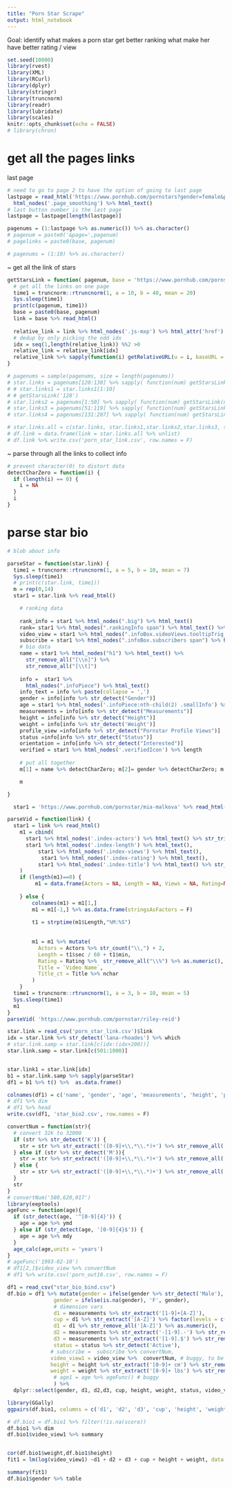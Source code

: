 ```yaml
---
title: "Porn Star Scrape"
output: html_notebook
---
```


Goal: 
identify what makes a porn star get better ranking
what make her have better rating / view

```r
set.seed(10000)
library(rvest)
library(XML)
library(RCurl)
library(dplyr)
library(stringr)
library(truncnorm)
library(readr)
library(lubridate)
library(scales)
knitr::opts_chunk$set(echo = FALSE)
# library(chron)
```


# get all the pages links
last page
```r
# need to go to page 2 to have the option of going to last page
lastpage = read_html('https://www.pornhub.com/pornstars?gender=female&page=2') %>%
  html_nodes('.page_smoothing') %>% html_text()
# last button number is the last page
lastpage = lastpage[length(lastpage)] 

pagenums = (1:lastpage %>% as.numeric()) %>% as.character()
# pagenum = paste0('&page=',pagenum) 
# pagelinks = paste0(base, pagenum)

# pagenums = (1:10) %>% as.character()
```


~ get all the link of stars

```r
getStarsLink = function( pagenum, base = 'https://www.pornhub.com/pornstars?gender=female&page=') {
  # get all the links on one page
  time1 = truncnorm::rtruncnorm(1, a = 10, b = 40, mean = 20)
  Sys.sleep(time1)
  print(c(pagenum, time1))
  base = paste0(base, pagenum)
  link = base %>% read_html()
  
  relative_link = link %>% html_nodes('.js-mxp') %>% html_attr('href')
  # dedup by only picking the odd idx
  idx = seq(1,length(relative_link)) %%2 >0  
  relative_link = relative_link[idx]
  relative_link %>% sapply(function(i) getRelativeURL(u = i, baseURL = base))
}

# pagenums = sample(pagenums, size = length(pagenums))
# star.links = pagenums[120:130] %>% sapply( function(num) getStarsLink(num))
# # star.links1 = star.links1[1:10]
# # getStarsLink('128')
# star.links2 = pagenums[1:50] %>% sapply( function(num) getStarsLink(num))
# star.links3 = pagenums[51:119] %>% sapply( function(num) getStarsLink(num))
# star.links4 = pagenums[131:207] %>% sapply( function(num) getStarsLink(num))

# star.links.all = c(star.links, star.links1,star.links2,star.links3, star.links4) %>% unlist
# df.link = data.frame(link = star.links.all %>% unlist)
# df.link %>% write.csv('porn_star_link.csv', row.names = F)
```



~ parse through all the links to collect info

```r
# prevent character(0) to distort data
detectCharZero = function(i) {
  if (length(i) == 0) {
    i = NA
  } 
  i 
}

```


# parse star bio
```r



# blob about info

parseStar = function(star.link) {
  time1 = truncnorm::rtruncnorm(1, a = 5, b = 10, mean = 7)
  Sys.sleep(time1)
  # print(c(star.link, time1))
  m = rep(0,14)
  star1 = star.link %>% read_html()

    # ranking data
    
    rank_info = star1 %>% html_nodes(".big") %>% html_text()
    rank= star1 %>% html_nodes(".rankingInfo span") %>% html_text() %>% .[1]
    video_view = star1 %>% html_nodes(".infoBox.videoViews.tooltipTrig span") %>% html_text() 
    subscribe = star1 %>% html_nodes(".infoBox.subscribers span") %>% html_text() 
    # bio data
    name = star1 %>% html_nodes("h1") %>% html_text() %>%
      str_remove_all("[\\n]") %>%
      str_remove_all("[\\t]")
    
    info =  star1 %>% 
      html_nodes(".infoPiece") %>% html_text()
    info_text = info %>% paste(collapse = ',')
    gender = info[info %>% str_detect("Gender")]
    age = star1 %>% html_nodes('.infoPiece:nth-child(2) .smallInfo') %>% html_text()
    measurements = info[info %>% str_detect("Measurements")]
    height = info[info %>% str_detect("Height")]
    weight = info[info %>% str_detect('Weight')]
    profile_view =info[info %>% str_detect("Pornstar Profile Views")] 
    status =info[info %>% str_detect("Status")] 
    orientation = info[info %>% str_detect("Interested")] 
    verified = star1 %>% html_nodes('.verifiedIcon') %>% length
    
    # put all together
    m[1] = name %>% detectCharZero; m[2]= gender %>% detectCharZero; m[3] =age %>% detectCharZero; m[4]= measurements %>% detectCharZero; m[5] = height %>% detectCharZero; m[6] = profile_view %>% detectCharZero; m[7] = status %>% detectCharZero; m[8] = orientation %>% detectCharZero; m[9] = subscribe %>% detectCharZero; m[10] = video_view %>% detectCharZero; m[11] = rank %>% detectCharZero; m[12] = weight %>% detectCharZero(); m[13] = info_text %>% detectCharZero() ;  m[14] = verified %>% detectCharZero()

    m

}
```


```r
  star1 = 'https://www.pornhub.com/pornstar/mia-malkova' %>% read_html()

parseVid = function(link) {
  star1 = link %>% read_html()
    m1 = cbind(
      star1 %>% html_nodes('.index-actors') %>% html_text() %>% str_trim(),
      star1 %>% html_nodes('.index-length') %>% html_text(),
          star1 %>% html_nodes('.index-views') %>% html_text(),
           star1 %>% html_nodes('.index-rating') %>% html_text(),
          star1 %>% html_nodes('.index-title') %>% html_text() %>% str_trim()
    ) 
    if (length(m1)==0) {
         m1 = data.frame(Actors = NA, Length = NA, Views = NA, Rating=NA, Title = NA)
      
    } else {
        colnames(m1) = m1[1,]
        m1 = m1[-1,] %>% as.data.frame(stringsAsFactors = F)
    
        t1 = strptime(m1$Length,"%M:%S")
        
        
        m1 = m1 %>% mutate(
          Actors = Actors %>% str_count("\\,") + 2,
          Length = t1$sec / 60 + t1$min,
          Rating = Rating %>%  str_remove_all("\\%") %>% as.numeric(),
          Title = `Video Name`,
          Title_ct = Title %>% nchar
        )
    }
  time1 = truncnorm::rtruncnorm(1, a = 3, b = 10, mean = 5)
  Sys.sleep(time1)
  m1
}
parseVid( 'https://www.pornhub.com/pornstar/riley-reid')

```


```r
star.link = read_csv('porn_star_link.csv')$link
idx = star.link %>% str_detect('lana-rhoades') %>% which
# star.link.samp = star.link[c(idx:(idx+200))]
star.link.samp = star.link[c(501:1000)]


star.link1 = star.link[idx]
b1 = star.link.samp %>% sapply(parseStar)
df1 = b1 %>% t() %>%  as.data.frame()

colnames(df1) = c('name', 'gender', 'age', 'measurements', 'height', 'profile_view', 'status', 'orientation', 'subscribe', 'video_view', 'rank', 'weight', 'info_text', 'verified')
# df1 %>% dim
# df1 %>% head
write.csv(df1, 'star_bio2.csv', row.names = F)
```

```r
convertNum = function(str){
  # convert 32k to 32000
  if (str %>% str_detect('K')) {
    str = str %>% str_extract('([0-9]+\\,*\\.*)+') %>% str_remove_all(',') %>% as.numeric() *1000
  } else if (str %>% str_detect('M')){
    str = str %>% str_extract('([0-9]+\\,*\\.*)+') %>% str_remove_all(',') %>% as.numeric() *1000000
  } else {
    str = str %>% str_extract('([0-9]+\\,*\\.*)+') %>% str_remove_all(',') %>% as.numeric()
  }
  str
}
# convertNum('580,620,017')
library(eeptools)
ageFunc = function(age){
  if (str_detect(age, '^[0-9]{4}')) {
    age = age %>% ymd
  } else if (str_detect(age, '[0-9]{4}$')) {
    age = age %>% mdy
  }
  age_calc(age,units = 'years')
}
# ageFunc('1993-02-10')
# df1[2,]$video_view %>% convertNum
# df1 %>% write.csv('porn_out10.csv', row.names = F)

```


```r
df1 = read_csv("star_bio_bind.csv")
df.bio = df1 %>% mutate(gender = ifelse(gender %>% str_detect('Male'), 'M', 'F'),
               gender = ifelse(is.na(gender), 'F', gender),
               # dimension vars
               d1 = measurements %>% str_extract('[1-9]+[A-Z]'),
               cup = d1 %>% str_extract('[A-Z]') %>% factor(levels = c('A', "B", "C",'D', 'E')),
               d1 = d1 %>% str_remove_all('[A-Z]') %>% as.numeric(),
               d2 = measurements %>% str_extract('-[1-9].-') %>% str_remove_all('-') %>% as.numeric(),
               d3 = measurements %>% str_extract('[1-9].$') %>% str_remove_all('-') %>% as.numeric(),
               status = status %>% str_detect('Active'),
              # subscribe =  subscribe %>% convertNum,
              video_view1 = video_view %>%  convertNum, # buggy, to be fixed
              height = height %>% str_extract('[0-9]+ cm') %>% str_remove(' cm') %>% as.numeric(),
              weight = weight %>% str_extract('[0-9]+ lbs') %>% str_remove(' lbs')%>% as.numeric()
               # age1 = age %>% ageFunc() # buggy
               ) %>% 
  dplyr::select(gender, d1, d2,d3, cup, height, weight, status, video_view1)

```


```r
library(GGally)
ggpairs(df.bio1, columns = c('d1', 'd2', 'd3', 'cup', 'height', 'weight', 'video_view1'))
```


```r
# df.bio1 = df.bio1 %>% filter(!is.na(score))
df.bio1 %>% dim
df.bio1$video_view1 %>% summary


cor(df.bio1$weight,df.bio1$height)
fit1 = lm(log(video_view1) ~d1 + d2 + d3 + cup + height + weight, data = df.bio1)

summary(fit1) 
df.bio1$gender %>% table


```




































